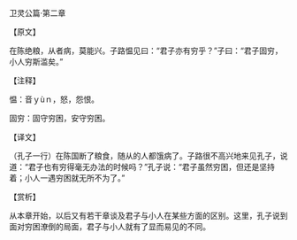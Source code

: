 

卫灵公篇·第二章

【原文】

在陈绝粮，从者病，莫能兴。子路愠见曰：“君子亦有穷乎？”子曰：“君子固穷，小人穷斯滥矣。”

【注释】

愠：音ｙùｎ，怒，怨恨。

固穷：固守穷困，安守穷困。

【译文】

（孔子一行）在陈国断了粮食，随从的人都饿病了。子路很不高兴地来见孔子，说道：“君子也有穷得毫无办法的时候吗？”孔子说：“君子虽然穷困，但还是坚持着；小人一遇穷困就无所不为了。”

【赏析】

从本章开始，以后又有若干章谈及君子与小人在某些方面的区别。这里，孔子说到面对穷困潦倒的局面，君子与小人就有了显而易见的不同。

